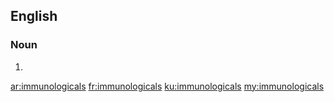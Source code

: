==English==

===Noun===
{{head|en}}

# {{plural of|immunological}}

[[ar:immunologicals]]
[[fr:immunologicals]]
[[ku:immunologicals]]
[[my:immunologicals]]
